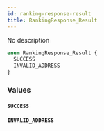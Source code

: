 ```yaml
---
id: ranking-response-result
title: RankingResponse_Result
---
```



No description


```graphql
enum RankingResponse_Result {
  SUCCESS
  INVALID_ADDRESS
}
```


### Values

#### `SUCCESS` 




#### `INVALID_ADDRESS` 






